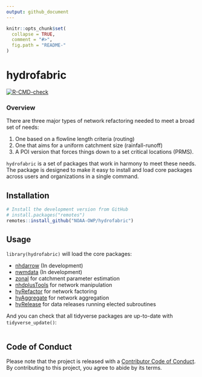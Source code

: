 ```yaml
---
output: github_document
---
```


<!-- README.md is generated from README.Rmd. Please edit that file -->

```r
knitr::opts_chunk$set(
  collapse = TRUE,
  comment = "#>",
  fig.path = "README-"
)
```

# hydrofabric

<!-- badges: start -->

[![R-CMD-check](https://github.com/NOAA-OWP/hydrofabric/workflows/R-CMD-check/badge.svg)](https://github.com/NOAA-OWP/hydrofabric/actions)
<!-- badges: end -->

### Overview

There are three major types of network refactoring needed to meet a broad set of needs:

  1. One based on a flowline length criteria (routing)
  2. One that aims for a uniform catchment size (rainfall-runoff)
  3. A POI version that forces things down to a set critical locations (PRMS).
  
`hydrofabric` is a set of packages that work in harmony to meet these needs. The package is designed to make it easy to install and load core packages across users and organizations in a single command.

## Installation

```r
# Install the development version from GitHub
# install.packages("remotes")
remotes::install_github("NOAA-OWP/hydrofabric")
```

## Usage

`library(hydrofabric)` will load the core packages: 

* [nhdarrow]() (In development)
* [nwmdata]() (In development)
* [zonal](https://github.com/mikejohnson51/zonal) for catchment parameter estimation
* [nhdplusTools](https://github.com/usgs-r/nhdplusTools/) for network manipulation
* [hyRefactor](https://github.com/dblodgett-usgs/hyRefactor) for network factoring
* [hyAggregate](https://github.com/mikejohnson51/hyAggregate) for network aggregation
* [hyRelease](https://github.com/mikejohnson51/hyRelease) for data releases running elected subroutines


And you can check that all tidyverse packages are up-to-date with `tidyverse_update()`:

```r

```

## Code of Conduct

Please note that the project is released with a [Contributor Code of Conduct](). 
By contributing to this project, you agree to abide by its terms.
